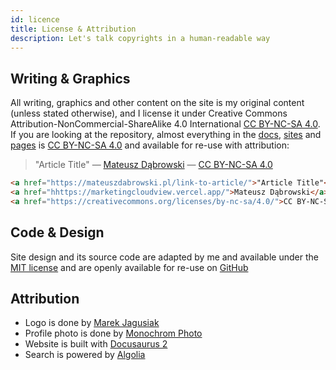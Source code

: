 ```yaml
---
id: licence
title: License & Attribution
description: Let's talk copyrights in a human-readable way
---
```



<LeadText content="Let's talk copyrights in a human-readable way." />

## Writing & Graphics

All writing, graphics and other content on the site is my original content (unless stated otherwise), and I license it under Creative Commons Attribution-NonCommercial-ShareAlike 4.0 International [CC BY-NC-SA 4.0](http://creativecommons.org/licenses/by-nc/4.0/). If you are looking at the repository, almost everything in the [docs](https://github.com/MateuszDabrowski/mateuszdabrowski.pl/tree/master/docs), [sites](https://github.com/MateuszDabrowski/mateuszdabrowski.pl/tree/master/sites) and [pages](https://github.com/MateuszDabrowski/mateuszdabrowski.pl/tree/master/src/pages) is [CC BY-NC-SA 4.0](https://creativecommons.org/licenses/by-nc-sa/4.0/) and available for re-use with attribution:

> "Article Title" ― [Mateusz Dąbrowski](https://mateuszdabrowski.pl/) ― [CC BY-NC-SA 4.0](https://creativecommons.org/licenses/by-nc-sa/4.0/)

```html title="Attribution Snippet"
<a href="https://mateuszdabrowski.pl/link-to-article/">"Article Title"</a> &mdash;
<a href="hhttps://marketingcloudview.vercel.app/">Mateusz Dąbrowski</a> &mdash;
<a href="https://creativecommons.org/licenses/by-nc-sa/4.0/">CC BY-NC-SA 4.0</a>
```

## Code & Design

Site design and its source code are adapted by me and available under the [MIT license](https://github.com/MateuszDabrowski/mateuszdabrowski.pl/tree/master/docs/LICENSE) and are openly available for re-use on [GitHub](https://github.com/MateuszDabrowski/mateuszdabrowski.pl)

## Attribution

- Logo is done by [Marek Jagusiak](https://jagusiak.eu)
- Profile photo is done by [Monochrom Photo](https://monochromphoto.pl)
- Website is built with [Docusaurus 2](https://v2.docusaurus.io)
- Search is powered by [Algolia](https://www.algolia.com)